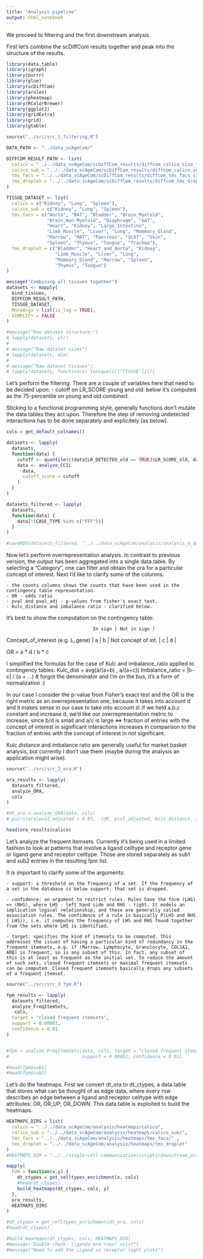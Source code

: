 ```yaml
---
title: "Analysis pipeline"
output: html_notebook
---
```

    

We proceed to filtering and the first downstream analysis.

First let's combine the scDiffCom results together and peak into the structure of the results.

```r
library(data.table)
library(igraph)
library(purrr)
library(glue)
library(scDiffCom)
library(arules)
library(pheatmap)
library(RColorBrewer)
library(ggplot2)
library(gridExtra)
library(grid)
library(gtable)

source("../src/src_1_filtering.R")

DATA_PATH <- "../data_scAgeCom/"

DIFFCOM_RESULT_PATH <- list(
  calico = "../../data_scAgeCom/scDiffCom_results/diffcom_calico_size_factor_log_10000iter_mixed",
  calico_sub = "../../data_scAgeCom/scDiffCom_results/diffcom_calico_subtype_size_factor_log_10000iter_mixed",
  tms_facs = "../../data_scAgeCom/scDiffCom_results/diffcom_tms_facs_size_factor_log_10000iter_mixed",
  tms_droplet = "../../data_scAgeCom/scDiffCom_results/diffcom_tms_droplet_size_factor_log_10000iter_mixed"
)

TISSUE_DATASET <- list(
  calico = c("Kidney", "Lung", "Spleen"),
  calico_sub = c("Kidney", "Lung", "Spleen"),
  tms_facs = c("Aorta", "BAT", "Bladder", "Brain_Myeloid",
               "Brain_Non-Myeloid", "Diaphragm", "GAT",
               "Heart", "Kidney", "Large_Intestine",
               "Limb_Muscle", "Liver", "Lung", "Mammary_Gland",
               "Marrow", "MAT", "Pancreas", "SCAT", "Skin",
               "Spleen", "Thymus", "Tongue", "Trachea"),
  tms_droplet = c("Bladder", "Heart_and_Aorta", "Kidney",
                  "Limb_Muscle", "Liver", "Lung",
                  "Mammary_Gland", "Marrow", "Spleen",
                  "Thymus", "Tongue")
)

message("Combining all tissues together")
datasets <- mapply(
  bind_tissues,
  DIFFCOM_RESULT_PATH,
  TISSUE_DATASET,
  MoreArgs = list(is_log = TRUE),
  SIMPLIFY = FALSE
)

#message("Raw dataset structure:")
# lapply(datasets, str)
# 
# message("Raw dataset sizes")
# lapply(datasets, dim)
# 
# message("Raw dataset tissues")
# lapply(datasets, function(x) {unique(x[["TISSUE"]])})

```

Let's perform the filtering. There are a couple of variables here that need to be decided upon:
    - cutoff on LR_SCORE young and old: below it's computed as the 75-percentile on young and old combined.

Sticking to a functional programming style, generally functions don't mutate the data tables they act upon. Therefore the step of removing undetected interactions has to be done separately and explicitely (as below).    

```r

cols = get_default_colnames()

datasets <- lapply(
  datasets,
  function(data) {
    cutoff <- quantile(c(data[LR_DETECTED_old == TRUE]$LR_SCORE_old, data[LR_DETECTED_young == TRUE]$LR_SCORE_young), 0.75)
    data <- analyze_CCI(
      data,
      cutoff_score = cutoff
    )
  }
)

datasets_filtered <- lapply(
  datasets,
  function(data) {
    data[!(CASE_TYPE %in% c("FFF"))]
  }
)

#saveRDS(datasets_filtered, "../../data_scAgeCom/analysis/analysis_4_data_diffcom_filter_new.rds")

```


Now let's perform overrepresentation analysis. In contrast to previous version, the output has been aggregated into a single data.table. By selecting a "Category", one can filter and obtain the ora for a particular concept of interest. Next I'd like to clarify some of the columns:

    - the counts columns shows the counts that have been used in the contingency table representation.
    - OR - odds ratio
    - pval and pval_adj - p-values from fisher's exact test.
    - Kulc_distance and imbalance ratio - clarified below.

It's best to show the computation on the contingency table:
                                    
                                    In sign | Not in sign |
Concept_of_interest (e.g. L_gene) |     a   |     b       |
Not concept of int.               |     c   |     d       |

OR = a * d / b * c

I simplified the formulas for the case of Kulc and imbalance_ratio applied to contingency tables:
Kulc_dist = avg(a/(a+b) , a/(a+c))
Imbalance_ratio = |b-c| / (a + ...)  # forgot the denominator and I'm on the bus, it's a form of normalization :)

In our case I consider the p-value from Fisher's exact test and the OR is the right metric as an overrepresentation one, because it takes into account d and it makes sense in our case to take into account d: if we held a,b,c constant and increase d, we'd like our overrepresentation metric to increase, since b/d is small and a/c is large <=> fraction of entries with the concept of interest in significant interactions increases in comparison to the fraction of entries with the concept of interest in not significant. 

Kulc distance and imbalance ratio are generally useful for market basket analysis, but currently I don't use them (maybe during the analysis an application might arise). 


```r

source("../src/src_2_ora.R")

ora_results <- lapply(
  datasets_filtered,
  analyze_ORA,
  cols
)

#dt_ora = analyze_ORA(data, cols)
# pairs(ora[pval_adjusted < 0.05, .(OR, pval_adjusted, Kulc_distance, Imbalance_ratio)])

head(ora_results$calico)
```

Let's analyze the frequent itemsets. Currently it's being used in a limited fashion to look at patterns that involve a ligand celltype and receptor gene or ligand gene and receptor celltype. Those are stored separately as sub1 and sub2 entries in the resulting fpm list.

It is important to clarify some of the arguments:
    
    - support: a threshold on the frequency of a set. If the frequency of a set in the database is below support, that set is dropped.
    
    - confidence: an argument to restrict rules. Rules have the form (LHS) => (RHS), where LHS - left hand side and RHS - right. It models an implication logical relationship, and these are generally called association rules. The confidence of a rule is basically P(LHS and RHS | LHS)), i.e. it computes the frequency of LHS and RHS found together from the sets where LHS is identified.
    
    - target: specifies the kind of itemsets to be computed. This addresses the issues of having a particular kind of redundancy in the frequent itemsets, e.g. if (Marrow, Lymphocyte, Granulocyte, COL1A1, ARB) is frequent, so is any subset of this. In fact, any subset of this is at least as frequent as the initial set. To reduce the amount of such sets, closed frequent itemsets or maximal frequent itemsets can be computed. Closed frequent itemsets basically drops any subsets of a frequent itemset.

```r

source("../src/src_3_fpm.R")

fpm_results <- lapply(
  datasets_filtered,
  analyze_FreqItemSets,
   cols,
  target = "closed frequent itemsets",
  support = 0.00001,
  confidence = 0.01
)


#fpm = analyze_FreqItemSets(data, cols, target = "closed frequent itemsets",
#                           support = 0.00001, confidence = 0.01)

#head(fpm$sub1)
#head(fpm$sub2)
```

Let's do the heatmaps. First we convert dt_ora to dt_ctypes, a data.table that stores what can be thought of as edge data, where every row describes an edge between a ligand and receptor celltype with edge attributes: OR, OR_UP, OR_DOWN. This data.table is exploited to build the heatmaps.

```r
HEATMAPS_DIRS = list(
  calico = "../../data_scAgeCom/analysis/heatmaps/calico",
  calico_sub = "../../data_scAgeCom/analysis/heatmaps/calico_sub/",
  tms_facs = "../../data_scAgeCom/analysis/heatmaps/tms_facs/" ,
  tms_droplet = "../../data_scAgeCom/analysis/heatmaps/tms_droplet"
)
#HEATMAPS_DIR = "../../single-cell-communication/scripts/downstream_processing_dev/notebooks/heatmaps_dir"  # specify with or without "/" as last char :)

mapply(
  FUN = function(x,y) {
    dt_ctypes = get_celltypes_enrichment(x, cols)
    #head(dt_ctypes)
    build_heatmaps(dt_ctypes, cols, y)
  },
  ora_results,
  HEATMAPS_DIRS
)

#dt_ctypes = get_celltypes_enrichment(dt_ora, cols)
#head(dt_ctypes)

#build_heatmaps(dt_ctypes, cols, HEATMAPS_DIR)
#message("Double-check: ligands are rows? cols?")
#message("Need to add the Ligand vs receptor logFC plots")
```
